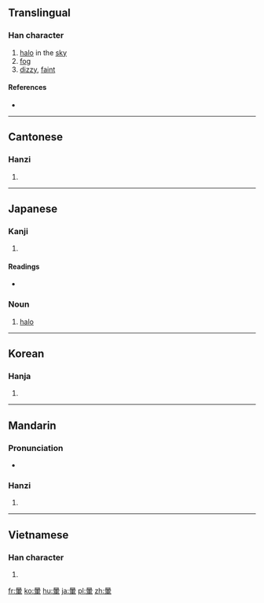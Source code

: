 {{also|晕}}
==Translingual==

===Han character===
{{Han char|rn=72|rad=日|as=09|sn=13|four=6050<sub>6</sub>|canj=日月十十 (ABJJ), X日月十十 (XABJJ)|ids=⿱[[日]][[軍]]}}

# [[halo]] in the [[sky]]
# [[fog]]
# [[dizzy]], [[faint]]

====References====
* {{Han ref|kx=0497.370|dkj=14037|dj=0865.280|hdz=21527.010|uh=6688|ud=26248|bh=B777|bd=46967}}

----

==Cantonese==

===Hanzi===
{{yue-hanzi|jyut=[[wan4]], [[wan6]]|y=wan4, wan6|sim=晕}}

# {{defn|lang=yue|sort=日09}}

----

==Japanese==

===Kanji===
{{ja-kanji|grade=|rs=日09}}

# {{defn|lang=ja|sort=日09}}

====Readings====
* {{ja-readings|on=[[うん]] (un)|kun=[[かさ]] (kasa), [[ぼかし]] (bokashi), [[めまい]] (memai)}}

===Noun===
{{ja-noun|かさ}}

# [[halo]] {{gloss|atmospheric phenomenon}}
----

==Korean==

===Hanja===
{{ko-hanja|hangeul=[[훈]], [[운]]|eumhun=|rv=hun, un|mr=hun, un|y=hwun, wun}}

# {{defn|lang=ko|sort=日09}}

----

==Mandarin==

===Pronunciation===
* {{audio|Zh-yun.ogg|Audio|lang=cmn}}

===Hanzi===
{{cmn-hanzi|sim=晕|pin=[[yūn]] ([[yun1]]), [[yùn]] ([[yun4]])|wg=yün<sup>1</sup>, yün<sup>4</sup>}}

# {{defn|lang=cmn|sort=日09}}

----

==Vietnamese==

===Han character===
{{vi-hantu|[[vựng]], [[vừng]], [[quầng]], [[vầng]]|rs=日09}}

# {{defn|lang=vi|sort=日09}}

[[fr:暈]]
[[ko:暈]]
[[hu:暈]]
[[ja:暈]]
[[pl:暈]]
[[zh:暈]]
